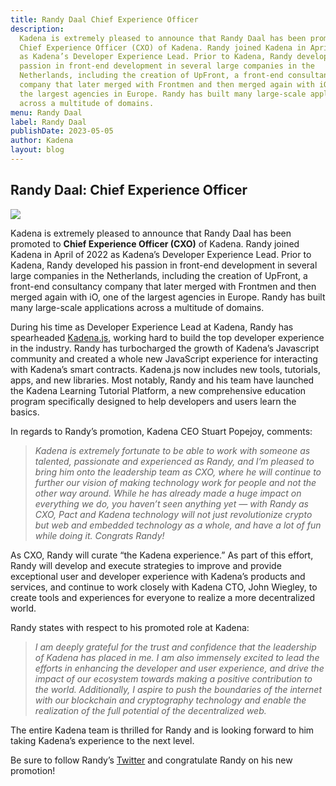```yaml
---
title: Randy Daal Chief Experience Officer
description:
  Kadena is extremely pleased to announce that Randy Daal has been promoted to
  Chief Experience Officer (CXO) of Kadena. Randy joined Kadena in April of 2022
  as Kadena’s Developer Experience Lead. Prior to Kadena, Randy developed his
  passion in front-end development in several large companies in the
  Netherlands, including the creation of UpFront, a front-end consultancy
  company that later merged with Frontmen and then merged again with iO, one of
  the largest agencies in Europe. Randy has built many large-scale applications
  across a multitude of domains.
menu: Randy Daal
label: Randy Daal
publishDate: 2023-05-05
author: Kadena
layout: blog
---
```


## Randy Daal: Chief Experience Officer

![](/assets/blog/1_I2xj4MFRpqxcHxy1QXuRIw.webp)

Kadena is extremely pleased to announce that Randy Daal has been promoted to
**Chief Experience Officer (CXO)** of Kadena. Randy joined Kadena in April of
2022 as Kadena’s Developer Experience Lead. Prior to Kadena, Randy developed his
passion in front-end development in several large companies in the Netherlands,
including the creation of UpFront, a front-end consultancy company that later
merged with Frontmen and then merged again with iO, one of the largest agencies
in Europe. Randy has built many large-scale applications across a multitude of
domains.

During his time as Developer Experience Lead at Kadena, Randy has spearheaded
[Kadena.js](https://github.com/kadena-community/kadena.js), working hard to
build the top developer experience in the industry. Randy has turbocharged the
growth of Kadena’s Javascript community and created a whole new JavaScript
experience for interacting with Kadena’s smart contracts. Kadena.js now includes
new tools, tutorials, apps, and new libraries. Most notably, Randy and his team
have launched the Kadena Learning Tutorial Platform, a new comprehensive
education program specifically designed to help developers and users learn the
basics.

In regards to Randy’s promotion, Kadena CEO Stuart Popejoy, comments:

> _Kadena is extremely fortunate to be able to work with someone as talented,
> passionate and experienced as Randy, and I’m pleased to bring him onto the
> leadership team as CXO, where he will continue to further our vision of making
> technology work for people and not the other way around. While he has already
> made a huge impact on everything we do, you haven’t seen anything yet — with
> Randy as CXO, Pact and Kadena technology will not just revolutionize crypto
> but web and embedded technology as a whole, and have a lot of fun while doing
> it. Congrats Randy!_

As CXO, Randy will curate “the Kadena experience.” As part of this effort, Randy
will develop and execute strategies to improve and provide exceptional user and
developer experience with Kadena’s products and services, and continue to work
closely with Kadena CTO, John Wiegley, to create tools and experiences for
everyone to realize a more decentralized world.

Randy states with respect to his promoted role at Kadena:

> _I am deeply grateful for the trust and confidence that the leadership of
> Kadena has placed in me. I am also immensely excited to lead the efforts in
> enhancing the developer and user experience, and drive the impact of our
> ecosystem towards making a positive contribution to the world. Additionally, I
> aspire to push the boundaries of the internet with our blockchain and
> cryptography technology and enable the realization of the full potential of
> the decentralized web._

The entire Kadena team is thrilled for Randy and is looking forward to him
taking Kadena’s experience to the next level.

Be sure to follow Randy’s [Twitter](https://twitter.com/Randynamic_4) and
congratulate Randy on his new promotion!

